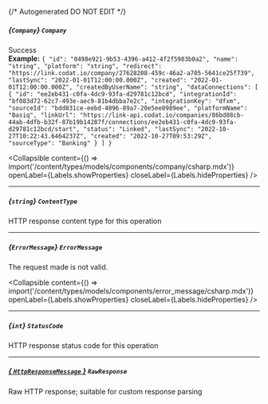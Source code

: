 {/* Autogenerated DO NOT EDIT  */}

##### *{`Company`}* `Company`
Success
<br/>
**Example:** `{
"id": "0498e921-9b53-4396-a412-4f2f5983b0a2",
"name": "string",
"platform": "string",
"redirect": "https://link.codat.io/company/27628208-459c-46a2-a705-5641ce25f739",
"lastSync": "2022-01-01T12:00:00.000Z",
"created": "2022-01-01T12:00:00.000Z",
"createdByUserName": "string",
"dataConnections": [
{
"id": "ee2eb431-c0fa-4dc9-93fa-d29781c12bcd",
"integrationId": "bf083d72-62c7-493e-aec9-81b4dbba7e2c",
"integrationKey": "dfxm",
"sourceId": "bdd831ce-eebd-4896-89a7-20e5ee8989ee",
"platformName": "Basiq",
"linkUrl": "https://link-api.codat.io/companies/86bd88cb-44ab-4dfb-b32f-87b19b14287f/connections/ee2eb431-c0fa-4dc9-93fa-d29781c12bcd/start",
"status": "Linked",
"lastSync": "2022-10-27T10:22:43.6464237Z",
"created": "2022-10-27T09:53:29Z",
"sourceType": "Banking"
}
]
}`

<Collapsible content={() => import('/content/types/models/components/company/csharp.mdx')} openLabel={Labels.showProperties} closeLabel={Labels.hideProperties} />


---
##### *{`string`}* `ContentType`
HTTP response content type for this operation

---
##### *{`ErrorMessage`}* `ErrorMessage`
The request made is not valid.

<Collapsible content={() => import('/content/types/models/components/error_message/csharp.mdx')} openLabel={Labels.showProperties} closeLabel={Labels.hideProperties} />


---
##### *{`int`}* `StatusCode`
HTTP response status code for this operation

---
##### [*{ `HttpResponseMessage` }*](https://learn.microsoft.com/en-us/dotnet/api/system.net.http.httpresponsemessage?view=net-5.0) `RawResponse`
Raw HTTP response; suitable for custom response parsing


